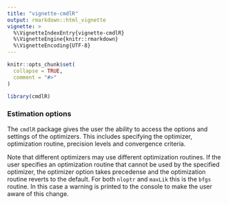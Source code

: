 ```yaml
---
title: "vignette-cmdlR"
output: rmarkdown::html_vignette
vignette: >
  %\VignetteIndexEntry{vignette-cmdlR}
  %\VignetteEngine{knitr::rmarkdown}
  %\VignetteEncoding{UTF-8}
---
```


```r
knitr::opts_chunk$set(
  collapse = TRUE,
  comment = "#>"
)
```

```r
library(cmdlR)
```


### Estimation options
The `cmdlR` package gives the user the ability to access the options and settings of the optimizers. This includes specifying the optimizer, optimization routine, precision levels and convergence criteria. 

Note that different optimizers may use different optimization routines. If the user specifies an optimization routine that cannot be used by the specified optimizer, the optimizer option takes precedense and the optimization routine reverts to the default. For both `nloptr` and `maxLik` this is the `bfgs` routine. In this case a warning is printed to the console to make the user aware of this change.
